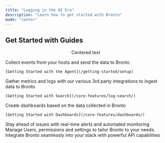 ```yaml
---
title: "Logging in the AI Era"
description: "Learn how to get started with Bronto"
mode: "center"
---
```


## Get Started with Guides
<p style="text-align: center;">Centered text</p>

<CardGroup cols={3}>
  <Card title="Get data into Bronto" icon="database" iconType="solid" href="/getting-started/setup">
    Collect events from your hosts and send the data to Bronto

    [Getting Started with the Agent](/getting-started/setup)
  </Card>

  <Card title="Search Your Data" icon="magnifying-glass" iconType="solid" href="/core-features/log-search/">
    Gather metrics and logs with our various 3rd party integrations to ingest data to Bronto

    [Getting Started with Search](/core-features/log-search/)
  </Card>

  <Card title="Visualize your Data" icon="chart-line" iconType="solid" href="/core-features/dashboards/">
    Create dashboards based on the data collected in Bronto

    [Getting Started with Dashboards](/core-features/dashboards/)
  </Card>

  <Card title="Setup Alerts and Monitors" icon="bell" iconType="solid" href="/core-features/dashboards/">
    Stay ahead of issues with real-time alerts and automated monitoring
  </Card>

  <Card title="Account Management" icon="users">
    Manage Users, permissions and settings to tailor Bronto to your needs.
  </Card>

  <Card title="Bronto API" icon="code">
    Integrate Bronto seamlessly into your stack with powerful API capabilities
  </Card>
</CardGroup>
